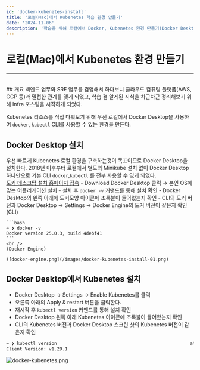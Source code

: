 ```yaml
---
id: 'docker-kubenetes-install'
title: '로컬(Mac)에서 Kubenetes 학습 환경 만들기'
date: '2024-11-06'
description: '학습을 위해 로컬에서 Docker, Kubenetes 환경 만들기(Docker Desktop만 사용)'
---
```


# 로컬(Mac)에서 Kubenetes 환경 만들기
---
<br />
## 개요
백엔드 업무와 SRE 업무를 겸업해서 하다보니 클라우드 컴퓨팅 플랫폼(AWS, GCP 등)과 밀접한 관계를 맺게 되었고, 학습 겸 알게된 지식을 차근차근 정리해보기 위해 Infra 포스팅을 시작하게 되었다.

Kubenetes 리소스를 직접 다뤄보기 위해 우선 로컬에서 Docker Desktop을 사용하여 `docker`, `kubectl` CLI를 사용할 수 있는 환경을 만든다.


<MdxDivider />


## Docker Desktop 설치
우선 빠르게 Kubenetes 로컬 환경을 구축하는것이 목표이므로 Docker Desktop을 설치한다. 2018년 이후부터 로컬에서 별도의 Minikube 설치 없이 Docker Desktop 하나만으로 기본 CLI `docker`,`kubectl` 를 전부 사용할 수 있게 되었다.
<br />
[도커 데스크탑 설치 홈페이지 접속](https://www.docker.com/products/docker-desktop/)
    - Download Docker Desktop 클릭 → 본인 OS에 맞는 어플리케이션 설치
    - 설치 후 `docker -v` 커맨드를 통해 설치 확인
    - Docker Desktop의 왼쪽 아래에 도커모양 아이콘에 초록불이 들어왔는지 확인
    - CLI의 도커 버전과 Docker Desktop → Settings → Docker Engine의 도커 버전이 같은지 확인
    <br />
    (CLI)
    
    ```bash
    ~ ❯ docker -v
    Docker version 25.0.3, build 4debf41
    ```
    <br />
    (Docker Engine)
    
    ![docker-engine.png](/images/docker-kubenetes-install-01.png)


<MdxDivider />


## Docker Desktop에서 Kubenetes 설치
- Docker Desktop → Settings → Enable Kubenetes를 클릭
- 오른쪽 아래의 Apply & restart 버튼을 클릭한다.
- 재시작 후 `kubectl version` 커맨드를 통해 설치 확인
- Docker Desktop 왼쪽 아래 Kubenetes 아이콘에 초록불이 들어왔는지 확인
- CLI의 Kubenetes 버전과 Docker Desktop 스크린 샷의 Kubenetes 버전이 같은지 확인

```bash
~ ❯ kubectl version                                                  at ⎈ docker-desktop
Client Version: v1.29.1
```

![docker-kubenetes.png](/images/docker-kubenetes-install-02.png)
